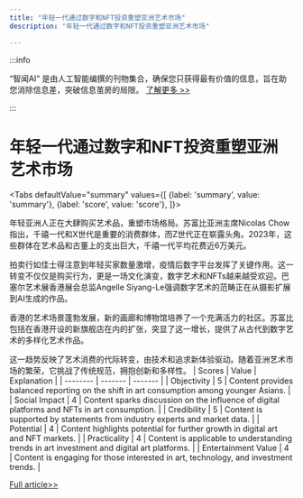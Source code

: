 ```yaml
---
title: "年轻一代通过数字和NFT投资重塑亚洲艺术市场"
description: "年轻一代通过数字和NFT投资重塑亚洲艺术市场"

---
```



:::info

“智闻AI“ 是由人工智能编撰的刊物集合，确保您只获得最有价值的信息，旨在助您消除信息差，突破信息茧房的局限。  [了解更多 >>](/)

:::

# 年轻一代通过数字和NFT投资重塑亚洲艺术市场


<Tabs
	defaultValue="summary"
	values={[
	{label: 'summary', value: 'summary'},
	{label: 'score', value: 'score'},
]}>
<TabItem value="summary">


年轻亚洲人正在大肆购买艺术品，重塑市场格局。苏富比亚洲主席Nicolas Chow指出，千禧一代和X世代是重要的消费群体，而Z世代正在崭露头角。2023年，这些群体在艺术品和古董上的支出巨大，千禧一代平均花费近6万美元。

拍卖行如佳士得注意到年轻买家数量激增，疫情后数字平台发挥了关键作用。这一转变不仅仅是购买行为，更是一场文化演变，数字艺术和NFTs越来越受欢迎。巴塞尔艺术展香港展会总监Angelle Siyang-Le强调数字艺术的范畴正在从摄影扩展到AI生成的作品。

香港的艺术场景蓬勃发展，新的画廊和博物馆培养了一个充满活力的社区。苏富比包括在香港开设的新旗舰店在内的扩张，突显了这一增长，提供了从古代到数字艺术的多样化艺术作品。

这一趋势反映了艺术消费的代际转变，由技术和追求新体验驱动。随着亚洲艺术市场的繁荣，它挑战了传统规范，拥抱创新和多样性。
</TabItem>
<TabItem value="score">
	| Scores     | Value   | Explanation |
	| -------- | ------- | ------- |
	| Objectivity  | 5    | Content provides balanced reporting on the shift in art consumption among younger Asians.    |
	| Social Impact | 4     | Content sparks discussion on the influence of digital platforms and NFTs in art consumption.    |
	| Credibility    | 5    | Content is supported by statements from industry experts and market data.    |
	| Potential    | 4    | Content highlights potential for further growth in digital art and NFT markets.    |
	| Practicality    | 4    | Content is applicable to understanding trends in art investment and digital art platforms.    |
	| Entertainment Value    | 4    | Content is engaging for those interested in art, technology, and investment trends.    |
</TabItem>
</Tabs>

[Full article>>](https://www.cnbc.com/2024/06/28/younger-generations-of-asians-are-spending-big-on-art.html)
